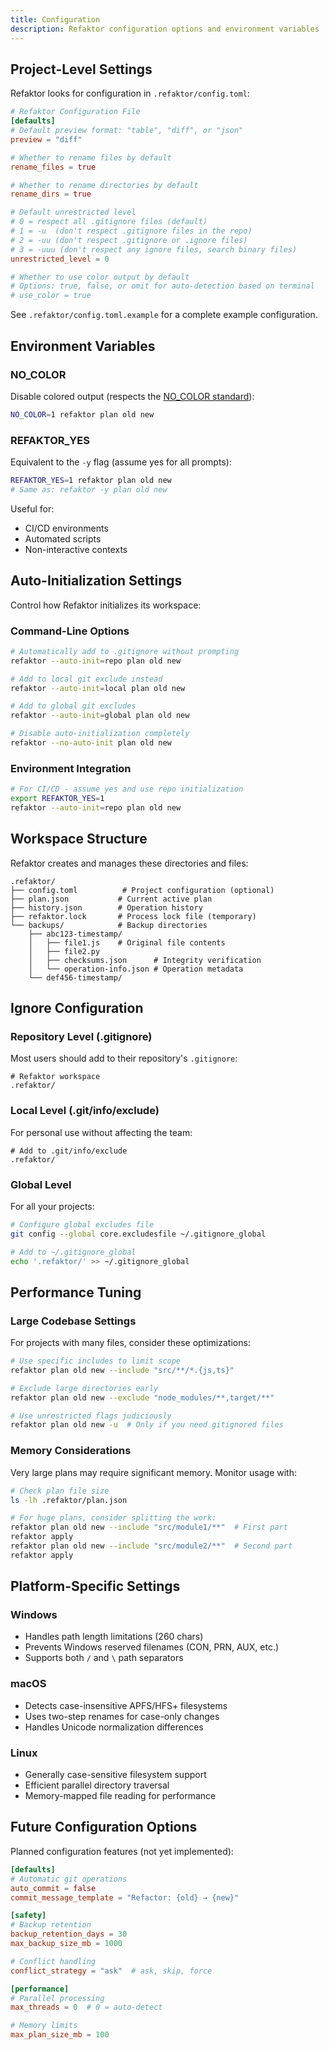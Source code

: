 ```yaml
---
title: Configuration
description: Refaktor configuration options and environment variables
---
```


## Project-Level Settings

Refaktor looks for configuration in `.refaktor/config.toml`:

```toml
# Refaktor Configuration File
[defaults]
# Default preview format: "table", "diff", or "json"
preview = "diff"

# Whether to rename files by default
rename_files = true

# Whether to rename directories by default
rename_dirs = true

# Default unrestricted level
# 0 = respect all .gitignore files (default)
# 1 = -u  (don't respect .gitignore files in the repo) 
# 2 = -uu (don't respect .gitignore or .ignore files)
# 3 = -uuu (don't respect any ignore files, search binary files)
unrestricted_level = 0

# Whether to use color output by default
# Options: true, false, or omit for auto-detection based on terminal
# use_color = true
```

See `.refaktor/config.toml.example` for a complete example configuration.

## Environment Variables

### NO_COLOR
Disable colored output (respects the [NO_COLOR standard](https://no-color.org/)):

```bash
NO_COLOR=1 refaktor plan old new
```

### REFAKTOR_YES
Equivalent to the `-y` flag (assume yes for all prompts):

```bash
REFAKTOR_YES=1 refaktor plan old new
# Same as: refaktor -y plan old new
```

Useful for:
- CI/CD environments
- Automated scripts  
- Non-interactive contexts

## Auto-Initialization Settings

Control how Refaktor initializes its workspace:

### Command-Line Options
```bash
# Automatically add to .gitignore without prompting
refaktor --auto-init=repo plan old new

# Add to local git exclude instead
refaktor --auto-init=local plan old new

# Add to global git excludes
refaktor --auto-init=global plan old new

# Disable auto-initialization completely
refaktor --no-auto-init plan old new
```

### Environment Integration
```bash
# For CI/CD - assume yes and use repo initialization
export REFAKTOR_YES=1
refaktor --auto-init=repo plan old new
```

## Workspace Structure

Refaktor creates and manages these directories and files:

```
.refaktor/
├── config.toml          # Project configuration (optional)
├── plan.json           # Current active plan
├── history.json        # Operation history
├── refaktor.lock       # Process lock file (temporary)
└── backups/            # Backup directories
    ├── abc123-timestamp/
    │   ├── file1.js    # Original file contents
    │   ├── file2.py
    │   ├── checksums.json      # Integrity verification
    │   └── operation-info.json # Operation metadata
    └── def456-timestamp/
```

## Ignore Configuration

### Repository Level (.gitignore)
Most users should add to their repository's `.gitignore`:

```
# Refaktor workspace
.refaktor/
```

### Local Level (.git/info/exclude)
For personal use without affecting the team:

```
# Add to .git/info/exclude
.refaktor/
```

### Global Level
For all your projects:

```bash
# Configure global excludes file
git config --global core.excludesfile ~/.gitignore_global

# Add to ~/.gitignore_global
echo '.refaktor/' >> ~/.gitignore_global
```

## Performance Tuning

### Large Codebase Settings

For projects with many files, consider these optimizations:

```bash
# Use specific includes to limit scope
refaktor plan old new --include "src/**/*.{js,ts}"

# Exclude large directories early
refaktor plan old new --exclude "node_modules/**,target/**"

# Use unrestricted flags judiciously
refaktor plan old new -u  # Only if you need gitignored files
```

### Memory Considerations

Very large plans may require significant memory. Monitor usage with:

```bash
# Check plan file size
ls -lh .refaktor/plan.json

# For huge plans, consider splitting the work:
refaktor plan old new --include "src/module1/**"  # First part
refaktor apply
refaktor plan old new --include "src/module2/**"  # Second part  
refaktor apply
```

## Platform-Specific Settings

### Windows
- Handles path length limitations (260 chars)
- Prevents Windows reserved filenames (CON, PRN, AUX, etc.)
- Supports both `/` and `\` path separators

### macOS
- Detects case-insensitive APFS/HFS+ filesystems
- Uses two-step renames for case-only changes
- Handles Unicode normalization differences

### Linux
- Generally case-sensitive filesystem support
- Efficient parallel directory traversal
- Memory-mapped file reading for performance

## Future Configuration Options

Planned configuration features (not yet implemented):

```toml
[defaults]
# Automatic git operations
auto_commit = false
commit_message_template = "Refactor: {old} → {new}"

[safety]
# Backup retention
backup_retention_days = 30
max_backup_size_mb = 1000

# Conflict handling
conflict_strategy = "ask"  # ask, skip, force

[performance] 
# Parallel processing
max_threads = 0  # 0 = auto-detect

# Memory limits
max_plan_size_mb = 100
```
